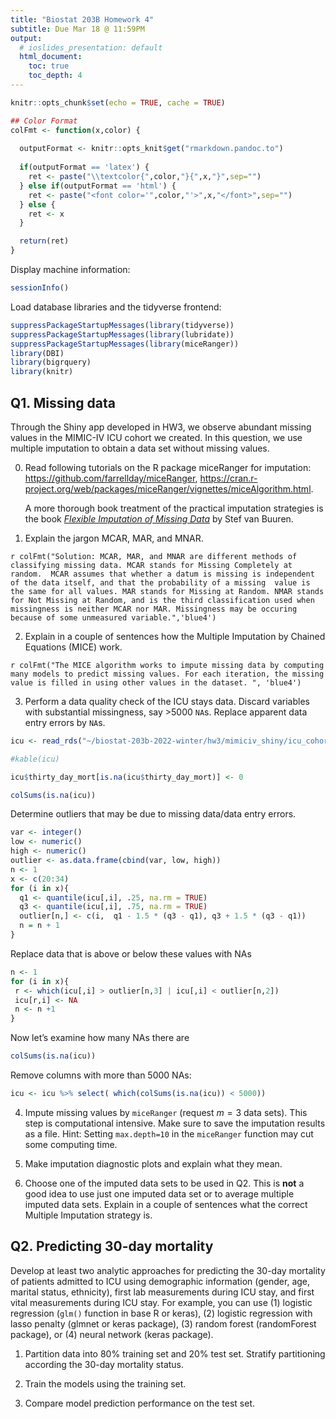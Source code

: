 ```yaml
---
title: "Biostat 203B Homework 4"
subtitle: Due Mar 18 @ 11:59PM
output:
  # ioslides_presentation: default
  html_document:
    toc: true
    toc_depth: 4
---
```


```r
knitr::opts_chunk$set(echo = TRUE, cache = TRUE)
```


```r
## Color Format
colFmt <- function(x,color) {
  
  outputFormat <- knitr::opts_knit$get("rmarkdown.pandoc.to")
  
  if(outputFormat == 'latex') {
    ret <- paste("\\textcolor{",color,"}{",x,"}",sep="")
  } else if(outputFormat == 'html') {
    ret <- paste("<font color='",color,"'>",x,"</font>",sep="")
  } else {
    ret <- x
  }

  return(ret)
}
```

Display machine information:
```r
sessionInfo()
```
Load database libraries and the tidyverse frontend:
```r
suppressPackageStartupMessages(library(tidyverse))
suppressPackageStartupMessages(library(lubridate))
suppressPackageStartupMessages(library(miceRanger))
library(DBI)
library(bigrquery)
library(knitr)
```






## Q1. Missing data

Through the Shiny app developed in HW3, we observe abundant missing values in the MIMIC-IV ICU cohort we created. In this question, we use multiple imputation to obtain a data set without missing values.

0. Read following tutorials on the R package miceRanger for imputation: <https://github.com/farrellday/miceRanger>, <https://cran.r-project.org/web/packages/miceRanger/vignettes/miceAlgorithm.html>.

    A more thorough book treatment of the practical imputation strategies is the book [*_Flexible Imputation of Missing Data_*](https://stefvanbuuren.name/fimd/) by Stef van Buuren. 

1. Explain the jargon MCAR, MAR, and MNAR.

`r colFmt("Solution: MCAR, MAR, and MNAR are different methods of classifying missing data. MCAR stands for Missing Completely at random.  MCAR assumes that whether a datum is missing is independent of the data itself, and that the probability of a missing 
value is the same for all values. MAR stands for Missing at Random. NMAR stands for Not Missing at Random, and is the third classification used when 
missingness is neither MCAR nor MAR. Missingness may be occuring because of some
unmeasured variable.",'blue4')`

2. Explain in a couple of sentences how the Multiple Imputation by Chained Equations (MICE) work.

`r colFmt("The MICE algorithm works to impute missing data by computing many models to predict missing values. For each iteration, the missing value is filled in using
other values in the dataset. ", 'blue4')`


3. Perform a data quality check of the ICU stays data. Discard variables with substantial missingness, say >5000 `NA`s. Replace apparent data entry errors by `NA`s.

```r
icu <- read_rds("~/biostat-203b-2022-winter/hw3/mimiciv_shiny/icu_cohort.rds") 

#kable(icu)
```
```r
icu$thirty_day_mort[is.na(icu$thirty_day_mort)] <- 0
```

```r
colSums(is.na(icu))
```
Determine outliers that may be due to missing data/data entry errors. 
```r
var <- integer()
low <- numeric()
high <- numeric()
outlier <- as.data.frame(cbind(var, low, high))
n <- 1
x <- c(20:34)
for (i in x){
  q1 <- quantile(icu[,i], .25, na.rm = TRUE)
  q3 <- quantile(icu[,i], .75, na.rm = TRUE)
  outlier[n,] <- c(i,  q1 - 1.5 * (q3 - q1), q3 + 1.5 * (q3 - q1))
  n = n + 1
}

```

Replace data that is above or below these values with NAs

```r
n <- 1
for (i in x){
 r <- which(icu[,i] > outlier[n,3] | icu[,i] < outlier[n,2])
 icu[r,i] <- NA
 n <- n +1
}

```

Now let's examine how many NAs there are

```r
colSums(is.na(icu))
```
Remove columns with more than 5000 NAs:

```r
icu <- icu %>% select( which(colSums(is.na(icu)) < 5000))
```

4. Impute missing values by `miceRanger` (request $m=3$ data sets). This step is computational intensive. Make sure to save the imputation results as a file. Hint: Setting `max.depth=10` in the `miceRanger` function may cut some computing time.



5. Make imputation diagnostic plots and explain what they mean.

6. Choose one of the imputed data sets to be used in Q2. This is **not** a good idea to use just one imputed data set or to average multiple imputed data sets. Explain in a couple of sentences what the correct Multiple Imputation strategy is.

## Q2. Predicting 30-day mortality

Develop at least two analytic approaches for predicting the 30-day mortality of patients admitted to ICU using demographic information (gender, age, marital status, ethnicity), first lab measurements during ICU stay, and first vital measurements during ICU stay. For example, you can use (1) logistic regression (`glm()` function in base R or keras), (2) logistic regression with lasso penalty (glmnet or keras package), (3) random forest (randomForest package), or (4) neural network (keras package).

1. Partition data into 80% training set and 20% test set. Stratify partitioning according the 30-day mortality status.

2. Train the models using the training set.

3. Compare model prediction performance on the test set.
